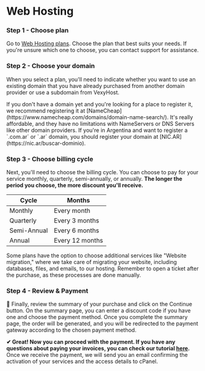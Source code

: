 # Web Hosting


<Steps>

### Step 1 - Choose plan
Go to [Web Hosting plans](https://billing.vexyhost.com/store/web-hosting). Choose the plan that best suits your needs. If you're unsure which one to choose, you can contact support for assistance.

### Step 2 - Choose your domain
When you select a plan, you'll need to indicate whether you want to use an existing domain that you have already purchased from another domain provider or use a subdomain from VexyHost.

<Callout type="info">
    If you don't have a domain yet and you're looking for a place to register it, we recommend registering it at [NameCheap](https://www.namecheap.com/domains/domain-name-search/). It's really affordable, and they have no limitations with NameServers or DNS Servers like other domain providers. If you're in Argentina and want to register a `.com.ar` or `.ar` domain, you should register your domain at [NIC.AR](https://nic.ar/buscar-dominio).
</Callout>

### Step 3 - Choose billing cycle
Next, you'll need to choose the billing cycle. You can choose to pay for your service monthly, quarterly, semi-annually, or annually. **The longer the period you choose, the more discount you'll receive.**

| Cycle | Months |
| ------ | ------ |
| Monthly | Every month |
| Quarterly | Every 3 months |
| Semi-Annual | Every 6 months |
| Annual | Every 12 months |

<Callout type="info">
Some plans have the option to choose additional services like "Website migration," where we take care of migrating your website, including databases, files, and emails, to our hosting. Remember to open a ticket after the purchase, as these processes are done manually.
</Callout> 

### Step 4 - Review & Payment
👀 Finally, review the summary of your purchase and click on the Continue button. On the summary page, you can enter a discount code if you have one and choose the payment method. Once you complete the summary page, the order will be generated, and you will be redirected to the payment gateway according to the chosen payment method.

</Steps>

**✔ Great! Now you can proceed with the payment. If you have any questions about paying your invoices, you can check our tutorial [here](/payments-country).** Once we receive the payment, we will send you an email confirming the activation of your services and the access details to cPanel.

